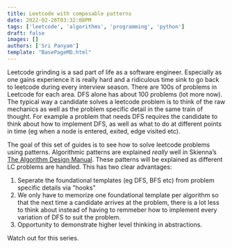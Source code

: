 ```yaml
---
title: Leetcode with composable patterns
date: 2022-02-26T03:32:08PM
tags: ['leetcode', 'algorithms', 'programming', 'python']
draft: false
images: []
authors: ['Sri Panyam']
template: "BasePageMD.html"
---
```


Leetcode grinding is a sad part of life as a software engineer. Especially as one gains experience it is really hard and a ridiculous time sink to go back to leetcode during every interview season. There are 100s of problems in Leetcode for each area. DFS alone has about 100 problems (lot more now). The typical way a candidate solves a leetcode problem is to think of the raw mechanics as well as the problem specific detail in the same train of thought. For example a problem that needs DFS requires the candidate to think about how to implement DFS, as well as what to do at different points in time (eg when a node is entered, exited, edge visited etc).

The goal of this set of guides is to see how to solve leetcode problems using patterns. Algorithmic patterns are explained _really_ well in Skienna’s [The Algorithm Design Manual](https://www.amazon.com/gp/product/1848000693/ref=as_li_tl?ie=UTF8&camp=1789&creative=9325&creativeASIN=1848000693&linkCode=as2&tag=panyam-20&linkId=e7877d4ddde9b254283ccb379f3a7723). These patterns will be explained as different LC problems are handled. This has two clear advantages:

1. Seperate the foundational templates (eg DFS, BFS etc) from problem specific details via "hooks"
2. We only have to memorize one foundational template per algorithm so that the next time a candidate arrives at the problem, there is a lot less to think about instead of having to remmeber how to implement every variation of DFS to suit the problem.
3. Opportunity to demonstrate higher level thinking in abstractions.

Watch out for this series.
